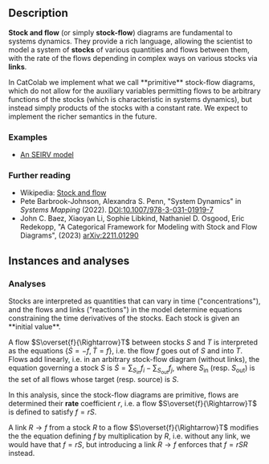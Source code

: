 
## Description

**Stock and flow** (or simply **stock-flow**) diagrams are fundamental to systems dynamics.
They provide a rich language, allowing the scientist to model a system of **stocks** of various quantities and flows between them, with the rate of the flows depending in complex ways on various stocks via **links**.

<Note>
In CatColab we implement what we call **primitive** stock-flow diagrams, which do not allow for the auxiliary variables permitting flows to be arbitrary functions of the stocks (which is characteristic in systems dynamics), but instead simply products of the stocks with a constant rate.
We expect to implement the richer semantics in the future.
</Note>


### Examples

- [An SEIRV model](https://catcolab.org/model/0195001d-3c7d-7cb3-9019-2f411cfa2663)


### Further reading

- Wikipedia: [Stock and flow](https://en.wikipedia.org/wiki/Stock_and_flow)
- Pete Barbrook-Johnson, Alexandra S. Penn, "System Dynamics" in *Systems Mapping* (2022). [DOI:10.1007/978-3-031-01919-7](https://doi.org/10.1007/978-3-031-01919-7)
- John C. Baez, Xiaoyan Li, Sophie Libkind, Nathaniel D. Osgood, Eric Redekopp, "A Categorical Framework for Modeling with Stock and Flow Diagrams", (2023) [arXiv:2211.01290](https://arxiv.org/abs/2211.01290)


## Instances and analyses

### Analyses

<HelpAnalysisById theory={props.theory} analysisId="diagram"/>

<HelpAnalysisById theory={props.theory} analysisId="mass-action">
Stocks are interpreted as quantities that can vary in time ("concentrations"), and the flows and links ("reactions") in the model determine equations constraining the time derivatives of the stocks.
Each stock is given an **initial value**.

A flow $S\overset{f}{\Rightarrow}T$ between stocks $S$ and $T$ is interpreted as the equations $\{\dot{S}=-f,\dot{T}=f\}$, i.e. the flow $f$ goes out of $S$ and into $T$.
Flows add linearly, i.e. in an arbitrary stock-flow diagram (without links), the equation governing a stock $S$ is $\dot{S}=\sum_{S_\text{in}}f_i - \sum_{S_\text{out}}f_j$, where $S_\text{in}$ (resp. $S_\text{out}$) is the set of all flows whose target (resp. source) is $S$.

In this analysis, since the stock-flow diagrams are primitive, flows are determined their **rate** coefficient $r$, i.e. a flow $S\overset{f}{\Rightarrow}T$ is defined to satisfy $f=rS$.

A link $R\to f$ from a stock $R$ to a flow $S\overset{f}{\Rightarrow}T$ modifies the the equation defining $f$ by multiplication by $R$, i.e. without any link, we would have that $f=rS$, but introducing a link $R\to f$ enforces that $f=rSR$ instead.
</HelpAnalysisById>
